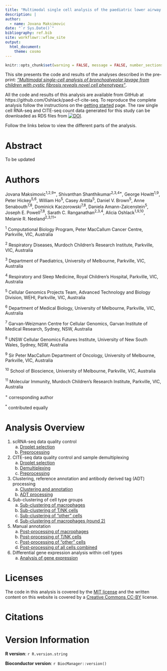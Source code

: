 ```yaml
---
title: "Multimodal single cell analysis of the paediatric lower airway reveals novel immune cell phenotypes in early life health and disease"
description: |
author:
  - name: Jovana Maksimovic
date: "`r Sys.Date()`"
bibliography: ref.bib
site: workflowr::wflow_site
output:
  html_document:
    theme: cosmo
---
```


```r
knitr::opts_chunk$set(warning = FALSE, message = FALSE, number_sections = FALSE)
```


This site presents the code and results of the analyses described in the 
pre-print: [*“Multimodal single-cell analysis of bronchoalveolar lavage from children with cystic fibrosis reveals novel cell phenotypes”*](https://www.biorxiv.org/content/10.1101/2022.06.17.496207v1).

All the code and results of this analysis are available from GitHub at
https://github.com/Oshlack/paed-cf-cite-seq. To reproduce the complete analysis 
follow the instructions on the [getting started](https://oshlacklab.com/paed-cf-cite-seq/gettingStarted.html) page. 
The raw single cell RNA-seq and CITE-seq count data generated for this study 
can be downloaded as RDS files from [![DOI](https://zenodo.org/badge/DOI/10.5281/zenodo.6651465.svg)](https://doi.org/10.5281/zenodo.6651465).

Follow the links below to view the different parts of the analysis. 


# Abstract {-}

To be updated


# Authors {-}

Jovana Maksimovic^1,2,9\*^, Shivanthan Shanthikumar^2,3,4\*^, George Howitt^1,9^, Peter Hickey^5,6^, William Ho^5^, Casey Anttila^5^, Daniel V. Brown^5^, Anne Senabouth^7,8^, Dominick Kaczorowski^7,8^, Daniela Amann-Zalcenstein^5^, Joseph E. Powell^7,8^, Sarath C. Ranganathan^2,3,4^, Alicia Oshlack^1,9,10^, Melanie R. Neeland^2,3,11+^

^1^ Computational Biology Program, Peter MacCallum Cancer Centre, Parkville, VIC, Australia

^2^ Respiratory Diseases, Murdoch Children’s Research Institute, Parkville, VIC, Australia

^3^ Department of Paediatrics, University of Melbourne, Parkville, VIC, Australia

^4^ Respiratory and Sleep Medicine, Royal Children’s Hospital, Parkville, VIC, Australia 

^5^ Cellular Genomics Projects Team, Advanced Technology and Biology Division, WEHI, Parkville, VIC, Australia

^6^ Department of Medical Biology, University of Melbourne, Parkville, VIC, Australia 

^7^ Garvan-Weizmann Centre for Cellular Genomics, Garvan Institute of Medical Research, Sydney, NSW, Australia

^8^ UNSW Cellular Genomics Futures Institute, University of New South Wales, Sydney, NSW, Australia

^9^ Sir Peter MacCallum Department of Oncology, University of Melbourne, Parkville, VIC, Australia

^10^ School of Bioscience, University of Melbourne, Parkville, VIC, Australia

^11^ Molecular Immunity, Murdoch Children’s Research Institute, Parkville, VIC, Australia 

    
^+^ corresponding author

^\*^ contributed equally
 
 
# Analysis Overview {-}

1. scRNA-seq data quality control
    a) [Droplet selection](01_CF_BAL_Pilot.emptyDrops.html)
    b) [Preprocessing](02_CF_BAL_Pilot.preprocess.html)

2. CITE-seq data quality control and sample demultiplexing
    a) [Droplet selection](03_C133_Neeland.emptyDrops.html)
    b) [Demultiplexing](04_C133_Neeland.demultiplex.html)
    c) [Preprocessing](05_C133_Neeland.preprocess.html)      

3. Clustering, reference annotation and antibody derived tag (ADT) processing
    a) [Clustering and annotation](06_COMBO.clustering_annotation.html)
    b) [ADT processing](07_COMBO.transfer_proteins.html) 

4. Sub-clustering of cell type groups     
    a) [Sub-clustering of macrophages](08_COMBO.cluster_macrophages.html)
    b) [Sub-clustering of T/NK cells](09_COMBO.cluster_tcells.html)
    c) [Sub-clustering of "other" cells](10_COMBO.cluster_others.html)
    d) [Sub-clustering of macrophages (round 2)](08_COMBO.cluster_macrophages_round2.html)
    
5. Manual annotation 
    a) [Post-processing of macrophages](11_COMBO.postprocess_macrophages.html) 
    b) [Post-processing of T/NK cells](12_COMBO.postprocess_tcells.html)
    c) [Post-processing of "other" cells](13_COMBO.postprocess_others.html)
    d) [Post-processing of all cells combined](14_COMBO.postprocess_all.html) 

6. Differential gene expression analysis within cell types
    a) [Analysis of gene expression](15_COMBO.expression_analysis.html)


# Licenses {-}

The code in this analysis is covered by the [MIT license][mit] and the written
content on this website is covered by a [Creative Commons CC-BY][cc] license.


# Citations {-}



# Version Information  {-}

**R version**: `r R.version.string`

**Bioconductor version**: `r BiocManager::version()`


[mit]: https://choosealicense.com/licenses/mit/ "MIT License"
[cc]: https://choosealicense.com/licenses/cc-by-4.0/ "CC-BY License"
[pp]: https://www.biorxiv.org/content/10.1101/2020.08.24.265702v1 "Pre-print"
